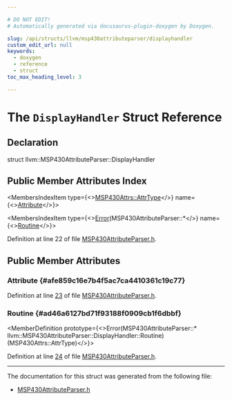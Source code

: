 ```yaml
---

# DO NOT EDIT!
# Automatically generated via docusaurus-plugin-doxygen by Doxygen.

slug: /api/structs/llvm/msp430attributeparser/displayhandler
custom_edit_url: null
keywords:
  - doxygen
  - reference
  - struct
toc_max_heading_level: 3

---
```





# The `DisplayHandler` Struct Reference

<DoxygenPage pluginConfig={pluginConfig}>



## Declaration

<CodeBlock>struct llvm::MSP430AttributeParser::DisplayHandler</CodeBlock>

## Public Member Attributes Index

<MembersIndex>

<MembersIndexItem
  type={<><a href="/docs/api/namespaces/llvm/msp430attrs/#a25e36607b32e2fa00c5a41e8733acad2">MSP430Attrs::AttrType</a></>}
  name={<><a href="#afe859c16e7b4f5ac7ca4410361c19c77">Attribute</a></>}>
</MembersIndexItem>

<MembersIndexItem
  type={<><a href="/docs/api/classes/llvm/error">Error</a>(MSP430AttributeParser::&#42;</>}
  name={<><a href="#ad46a6127bd71f93188f0909cb1f6dbbf">Routine</a></>}>
</MembersIndexItem>

</MembersIndex>


Definition at line 22 of file <a href="/docs/api/files/include/include/llvm/include/llvm/support/msp430attributeparser-h">MSP430AttributeParser.h</a>.

<SectionDefinition>

## Public Member Attributes

### Attribute {#afe859c16e7b4f5ac7ca4410361c19c77}

<MemberDefinition
  prototype="MSP430Attrs::AttrType llvm::MSP430AttributeParser::DisplayHandler::Attribute">

Definition at line <a href="/docs/api/files/include/include/llvm/include/llvm/support/msp430attributeparser-h/#l00023">23</a> of file <a href="/docs/api/files/include/include/llvm/include/llvm/support/msp430attributeparser-h">MSP430AttributeParser.h</a>.
</MemberDefinition>

### Routine {#ad46a6127bd71f93188f0909cb1f6dbbf}

<MemberDefinition
  prototype={<>Error(MSP430AttributeParser::&#42; llvm::MSP430AttributeParser::DisplayHandler::Routine) (MSP430Attrs::AttrType)</>}>

Definition at line <a href="/docs/api/files/include/include/llvm/include/llvm/support/msp430attributeparser-h/#l00024">24</a> of file <a href="/docs/api/files/include/include/llvm/include/llvm/support/msp430attributeparser-h">MSP430AttributeParser.h</a>.
</MemberDefinition>

</SectionDefinition>

<hr/>

The documentation for this struct was generated from the following file:

<ul>
<li><a href="/docs/api/files/include/include/llvm/include/llvm/support/msp430attributeparser-h">MSP430AttributeParser.h</a></li>
</ul>

</DoxygenPage>
